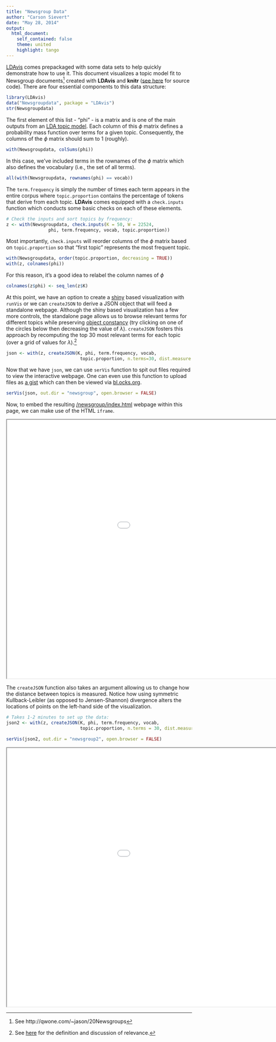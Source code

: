 ```yaml
---
title: "Newsgroup Data"
author: "Carson Sievert"
date: "May 28, 2014"
output: 
  html_document:
    self_contained: false
    theme: united
    highlight: tango
---
```


[LDAvis](https://github.com/cpsievert/LDAvis/) comes prepackaged with some data sets to help quickly demonstrate how to use it. This document visualizes a topic model fit to Newsgroup documents^[See http://qwone.com/~jason/20Newsgroups] created with **LDAvis** and **knitr** ([see here]() for source code). There are four essential components to this data structure:

```r
library(LDAvis)
data("Newsgroupdata", package = "LDAvis")
str(Newsgroupdata)
```

The first element of this list - "phi" - is a matrix and is one of the main outputs from an [LDA topic model](http://en.wikipedia.org/wiki/Latent_Dirichlet_allocation). Each column of this $\phi$ matrix defines a probability mass function over terms for a given topic. Consequently, the columns of the $\phi$ matrix should sum to 1 (roughly).

```r
with(Newsgroupdata, colSums(phi))
```

In this case, we've included terms in the rownames of the $\phi$ matrix which also defines the vocabulary (i.e., the set of all terms). 

```r
all(with(Newsgroupdata, rownames(phi) == vocab))
```

The `term.frequency` is simply the number of times each term appears in the entire corpus where `topic.proportion` contains the percentage of tokens that derive from each topic. **LDAvis** comes equipped with a `check.inputs` function which conducts some basic checks on each of these elements.

```r
# Check the inputs and sort topics by frequency:
z <- with(Newsgroupdata, check.inputs(K = 50, W = 22524, 
                phi, term.frequency, vocab, topic.proportion))
```

Most importantly, `check.inputs` will reorder columns of the $\phi$ matrix based on `topic.proportion` so that "first topic" represents the most frequent topic.

```r
with(Newsgroupdata, order(topic.proportion, decreasing = TRUE))
with(z, colnames(phi))
```

For this reason, it's a good idea to relabel the column names of $\phi$

```r
colnames(z$phi) <- seq_len(z$K)
``` 

At this point, we have an option to create a [shiny](http://shiny.rstudio.com/) based visualization with `runVis` or we can `createJSON` to derive a JSON object that will feed a standalone webpage. Although the shiny based visualization has a few more controls, the standalone page allows us to browse relevant terms for different topics while preserving [object constancy](http://bost.ocks.org/mike/constancy/) (try clicking on one of the circles below then decreasing the value of $\lambda$). `createJSON` fosters this approach by recomputing the top 30 most relevant terms for each topic (over a grid of values for $\lambda$).^[See [here](http://nlp.stanford.edu/events/illvi2014/papers/sievert-illvi2014.pdf) for the definition and discussion of relevance.]

```r
json <- with(z, createJSON(K, phi, term.frequency, vocab,
                            topic.proportion, n.terms=30, dist.measure = "JS"))
```

Now that we have `json`, we can use `serVis` function to spit out files required to view the interactive webpage. One can even use this function to upload files as [a gist](https://gist.github.com/cpsievert/70ca32cd3f4af8fe4cd4) which can then be viewed via [bl.ocks.org](http://bl.ocks.org/cpsievert/raw/70ca32cd3f4af8fe4cd4/).

```r
serVis(json, out.dir = "newsgroup", open.browser = FALSE)
```

Now, to embed the resulting [/newsgroup/index.html](/LDAvis/newsgroup/index.html) webpage within this page, we can make use of the HTML `iframe`.

<iframe src = "newsgroup/index.html" width=1200 height=700></iframe>

The `createJSON` function also takes an argument allowing us to change how the distance between topics is measured. Notice how using symmetric Kullback-Leibler (as opposed to Jensen-Shannon) divergence alters the locations of points on the left-hand side of the visualization.

```r
# Takes 1-2 minutes to set up the data:
json2 <- with(z, createJSON(K, phi, term.frequency, vocab,
                            topic.proportion, n.terms = 30, dist.measure = "KL"))
```

```r
serVis(json2, out.dir = "newsgroup2", open.browser = FALSE)
```

<iframe src = "newsgroup2/index.html" width=1200 height=700></iframe>


